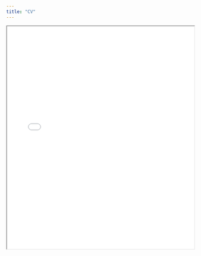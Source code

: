 ```yaml
---
title: "CV"
---
```


<iframe src="documents/CV Tom Barton January 2023.pdf" width="100%" height="600px">
</iframe>